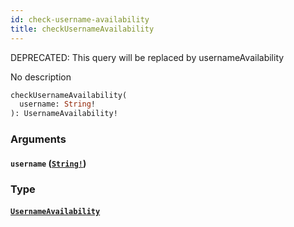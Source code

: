 ```yaml
---
id: check-username-availability
title: checkUsernameAvailability
---
```


<span class="badge badge--warning">DEPRECATED: This query will be replaced by usernameAvailability</span>

No description

```graphql
checkUsernameAvailability(
  username: String!
): UsernameAvailability!

```

### Arguments

#### `username` ([`String!`](/docs/graphql/scalars/string))

### Type

#### [`UsernameAvailability`](/docs/graphql/objects/username-availability)

